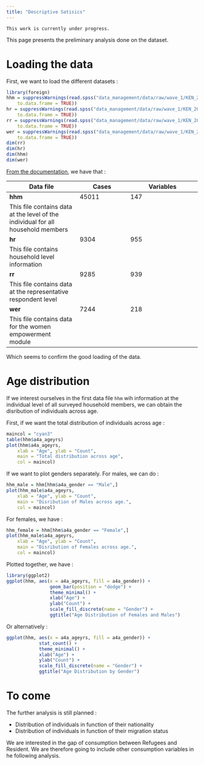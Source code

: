 ```yaml
---
title: "Descriptive Satisics"
---
```


::: {.callout-warning}
    This work is currently under progress.
:::

This page presents the preliminary analysis done on the dataset. 

# Loading the data

First, we want to load the different datasets : 

```r
library(foreign)
hhm = suppressWarnings(read.spss("data_management/data/raw/wave_1/KEN_2022_K-LSRH_v01_M_SPSS/hhm.sav",
    to.data.frame = TRUE))
hr = suppressWarnings(read.spss("data_management/data/raw/wave_1/KEN_2022_K-LSRH_v01_M_SPSS/hr.sav",
    to.data.frame = TRUE))
rr = suppressWarnings(read.spss("data_management/data/raw/wave_1/KEN_2022_K-LSRH_v01_M_SPSS/rr.sav",
    to.data.frame = TRUE))
wer = suppressWarnings(read.spss("data_management/data/raw/wave_1/KEN_2022_K-LSRH_v01_M_SPSS/wer.sav",
    to.data.frame = TRUE))
dim(rr)
dim(hr)
dim(hhm)
dim(wer)
```

[From the documentation](https://microdata.worldbank.org/index.php/catalog/6409/pdf-documentation), we have that : 

| **Data file** | **Cases** | **Variables** |
|---------------|-----------|---------------|
| **hhm**       | 45011     | 147           |
| This file contains data at the level of the individual for all household members |           |               |
| **hr**        | 9304      | 955           |
| This file contains household level information |           |               |
| **rr**        | 9285      | 939           |
| This file contains data at the representative respondent level |           |               |
| **wer**       | 7244      | 218           |
| This file contains data for the women empowerment module |           |               |

Which seems to confirm the good loading of the data. 

# Age distribution

If we interest ourselves in the first data file ``hhm`` wih information at the individual level of all surveyed household members, we can obtain the disribution of individuals across age. 

First, if we want the total distribution of individuals across age :

```r
maincol = "cyan3"
table(hhm$a4a_ageyrs)
plot(hhm$a4a_ageyrs,
    xlab = "Age", ylab = "Count",
    main = "Total distribution across age", 
    col = maincol)
```

If we want to plot genders separately. For males, we can do : 

```r
hhm_male = hhm[hhm$a4a_gender == "Male",]
plot(hhm_male$a4a_ageyrs,
    xlab = "Age", ylab = "Count",
    main = "Disribution of Males across age.",
    col = maincol)
```

For females, we have : 

```r
hhm_female = hhm[hhm$a4a_gender == "Female",]
plot(hhm_male$a4a_ageyrs,
    xlab = "Age", ylab = "Count",
    main = "Disribution of Females across age.",
    col = maincol)
```

Plotted together, we have : 

```r
library(ggplot2)
ggplot(hhm, aes(x = a4a_ageyrs, fill = a4a_gender)) +
                geom_bar(position = "dodge") +
                theme_minimal() +
                xlab("Age") +
                ylab("Count") +
                scale_fill_discrete(name = "Gender") +
                ggtitle("Age Distribution of Females and Males")
```

Or alternatively : 

```r
ggplot(hhm, aes(x = a4a_ageyrs, fill = a4a_gender)) + 
            stat_count() +
            theme_minimal() +
            xlab("Age") +
            ylab("Count") +
            scale_fill_discrete(name = "Gender") +
            ggtitle("Age Distribution by Gender")
```

# To come 

The further analysis is still planned : 

- Distribution of individuals in function of their nationality
- Distribution of individuals in function of their migration status

We are interested in the gap of consumption between Refugees and Resident.
We are therefore going to include other consumption variables in he following analysis.